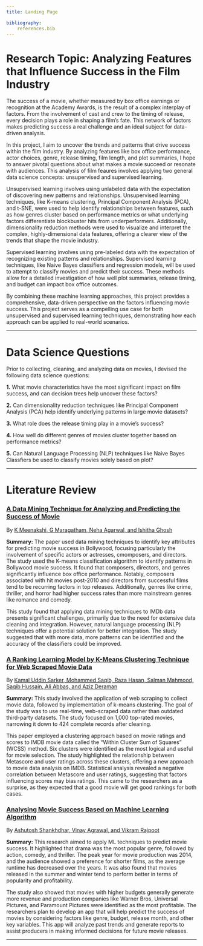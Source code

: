 ```yaml
---
title: Landing Page

bibliography: 
    references.bib
---
```


# Research Topic: Analyzing Features that Influence Success in the Film Industry

The success of a movie, whether measured by box office earnings or recognition at the Academy Awards, is the result of a complex interplay of factors. From the involvement of cast and crew to the timing of release, every decision plays a role in shaping a film’s fate. This network of factors makes predicting success a real challenge and an ideal subject for data-driven analysis.

In this project, I aim to uncover the trends and patterns that drive success within the film industry. By analyzing features like box office performance, actor choices, genre, release timing, film length, and plot summaries, I hope to answer pivotal questions about what makes a movie succeed or resonate with audiences. This analysis of film feaures involves applying two general data science concepts: unsupervised and supervised learning.

Unsupervised learning involves using unlabeled data with the expectation of discovering new patterns and relationships. Unsupervised learning techniques, like K-means clustering, Principal Component Analysis (PCA), and t-SNE, were used to help identify relationships between features, such as how genres cluster based on performance metrics or what underlying factors differentiate blockbuster hits from underperformers. Additionally, dimensionality reduction methods were used to visualize and interpret the complex, highly-dimensional data features, offering a clearer view of the trends that shape the movie industry.

Supervised learning involves using pre-labeled data with the expectation of recognizing existing patterns and relationships. Supervised learning techniques, like Naive Bayes classifiers and regression models, will be used to attempt to classify movies and predict their success. These methods allow for a detailed investigation of how well plot summaries, release timing, and budget can impact box office outcomes.

By combining these machine learning approaches, this project provides a comprehensive, data-driven perspective on the factors influencing movie success. This project serves as a compelling use case for both unsupervised and supervised learning techniques, demonstrating how each approach can be applied to real-world scenarios.

---

# Data Science Questions

Prior to collecting, cleaning, and analyzing data on movies, I devised the following data science questions:

**1.** What movie characteristics have the most significant impact on film success, and can decision trees help uncover these factors?
   
**2.** Can dimensionality reduction techniques like Principal Component Analysis (PCA) help identify underlying patterns in large movie datasets?
   
**3.** What role does the release timing play in a movie’s success?
   
**4.** How well do different genres of movies cluster together based on performance metrics?
   
**5.** Can Natural Language Processing (NLP) techniques like Naive Bayes Classfiers be used to classify movies solely based on plot?
   
---

# Literature Review


### [A Data Mining Technique for Analyzing and Predicting the Success of Movie](https://iopscience.iop.org/article/10.1088/1742-6596/1000/1/012100/pdf)

By [K Meenakshi, G Maragatham, Neha Agarwal, and Ishitha Ghosh](#References)

**Summary:** The paper used data mining techniques to identify key attributes for predicting movie success in Bollywood, focusing particularly the involvement of specific actors or actresses, cmomposers, and directors. The study used the K-means classification algorithm to identify patterns in Bollywood movie success. It found that composers, directors, and genres significantly influence box office performance. Notably, composers associated with hit movies post-2010 and directors from successful films tend to be recurring factors in top releases. Additionally, genres like crime, thriller, and horror had higher success rates than more mainstream genres like romance and comedy. 

This study found that applying data mining techniques to IMDb data presents significant challenges, primarily due to the need for extensive data cleaning and integration. However, natural language processing (NLP) techniques offer a potential solution for better integration. The study suggested that with more data, more patterns can be identified and the accuracy of the classifiers could be improved.


### [A Ranking Learning Model by K-Means Clustering Technique for Web Scraped Movie Data](https://www.mdpi.com/2073-431X/11/11/158)

By [Kamal Uddin Sarker, Mohammed Saqib, Raza Hasan, Salman Mahmood, Saqib Hussain, Ali Abbas, and Aziz Deraman](#References)

**Summary:** This study involved the application of web scraping to collect movie data, followed by implementation of k-means clustering. The goal of the study was to use real-time, web-scraped data rather than outdated third-party datasets. The study focused on 1,000 top-rated movies, narrowing it down to 424 complete records after cleaning. 

This paper employed a clustering approach based on movie ratings and scores to IMDB movie data called the "Within Cluster Sum of Squares" (WCSS) method. Six clusters were identified as the most logical and useful for movie selection. The study highlighted the relationship between Metascore and user ratings across these clusters, offering a new approach to movie data analysis on IMDB. Statistical analysis revealed a negative correlation between Metascore and user ratings, suggesting that factors influencing scores may bias ratings. This came to the researchers as a surprise, as they expected that a good movie will get good rankings for both cases.


### [Analysing Movie Success Based on Machine Learning Algorithm](https://iopscience.iop.org/article/10.1088/1757-899X/1119/1/012008/pdf)

By [Ashutosh Shankhdhar, Vinay Agrawal, and Vikram Rajpoot](#References)

**Summary:** This research aimed to apply ML techniques to predict movie success. It highlighted that drama was the most popular genre, followed by action, comedy, and thriller. The peak year for movie production was 2014, and the audience showed a preference for shorter films, as the average runtime has decreased over the years. It was also found that movies released in the summer and winter tend to perform better in terms of popularity and profitability.

The study also showed that movies with higher budgets generally generate more revenue and production companies like Warner Bros, Universal Pictures, and Paramount Pictures were identified as the most profitable. The researchers plan to develop an app that will help predict the success of movies by considering factors like genre, budget, release month, and other key variables. This app will analyze past trends and generate reports to assist producers in making informed decisions for future movie releases.

---
 